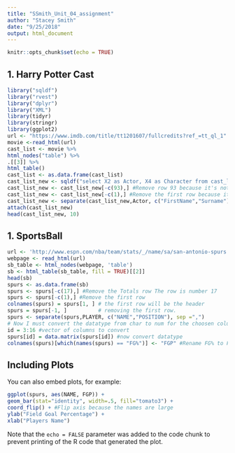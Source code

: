 ```yaml
---
title: "SSmith_Unit_04_assignment"
author: "Stacey Smith"
date: "9/25/2018"
output: html_document
---
```


```r
knitr::opts_chunk$set(echo = TRUE)
```

## 	1. Harry Potter Cast 

```r
library("sqldf")
library("rvest")
library("dplyr")
library("XML")
library(tidyr)
library(stringr)
library(ggplot2)
url <- "https://www.imdb.com/title/tt1201607/fullcredits?ref_=tt_ql_1"
movie <-read_html(url)
cast_list <- movie %>%
html_nodes("table") %>%
.[[3]] %>%
html_table()
cast_list <- as.data.frame(cast_list)
cast_list_new <- sqldf("select X2 as Actor, X4 as Character from cast_list")
cast_list_new <- cast_list_new[-c(93),] #Remove row 93 because it's not a name
cast_list_new <- cast_list_new[-c(1),] #Remove the first row because it's null
cast_list_new <- separate(cast_list_new,Actor, c("FirstName","Surname"), sep =" ") #Split acter names into two column
attach(cast_list_new)
head(cast_list_new, 10)
```

## 	1. SportsBall 

```r
url <- 'http://www.espn.com/nba/team/stats/_/name/sa/san-antonio-spurs'
webpage <- read_html(url)
sb_table <- html_nodes(webpage, 'table')
sb <- html_table(sb_table, fill = TRUE)[[2]]
head(sb)
spurs <- as.data.frame(sb)
spurs <- spurs[-c(17),] #Remove the Totals row The row is number 17
spurs <- spurs[-c(1),] #Remove the first row
colnames(spurs) = spurs[1, ] # the first row will be the header
spurs = spurs[-1, ]          # removing the first row.
spurs <- separate(spurs,PLAYER, c("NAME","POSITION"), sep =",")
# Now I must convert the datatype from char to num for the choosen columns
id = 3:16 #vector of columns to convert
spurs[id] = data.matrix(spurs[id]) #now convert datatype
colnames(spurs)[which(names(spurs) == "FG%")] <- "FGP" #Rename FG% to FGP
```





## Including Plots

You can also embed plots, for example:

```r
ggplot(spurs, aes(NAME, FGP)) + 
geom_bar(stat="identity", width=.5, fill="tomato3") + 
coord_flip() + #Flip axis because the names are large
ylab("Field Goal Percentage") + 
xlab("Players Name")
```

Note that the `echo = FALSE` parameter was added to the code chunk to prevent printing of the R code that generated the plot.
